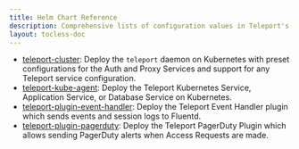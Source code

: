 ```yaml
---
title: Helm Chart Reference
description: Comprehensive lists of configuration values in Teleport's Helm charts
layout: tocless-doc
---
```


- [teleport-cluster](./helm-reference/teleport-cluster.mdx): Deploy the
  `teleport` daemon on Kubernetes with preset configurations for the Auth and
  Proxy Services and support for any Teleport service configuration.
- [teleport-kube-agent](./helm-reference/teleport-kube-agent.mdx): Deploy the
  Teleport Kubernetes Service, Application Service, or Database Service on
  Kubernetes.
- [teleport-plugin-event-handler](./helm-reference/teleport-plugin-event-handler.mdx):
  Deploy the Teleport Event Handler plugin which sends events and session logs
  to Fluentd.
- [teleport-plugin-pagerduty](./helm-reference/teleport-plugin-pagerduty.mdx):
  Deploy the Teleport PagerDuty Plugin which allows sending PagerDuty alerts
  when Access Requests are made.
